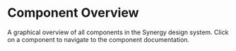

<Meta title="Component Overview" />

# Component Overview

A graphical overview of all components in the Synergy design system. Click on a component to navigate to the component documentation.
<ComponentOverviewPage />

